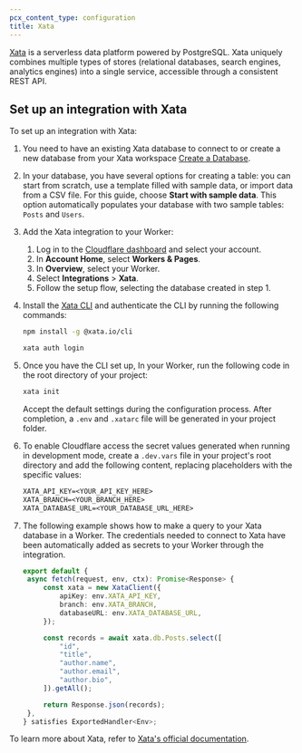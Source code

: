 ```yaml
---
pcx_content_type: configuration
title: Xata
---
```



[Xata](https://xata.io) is a serverless data platform powered by PostgreSQL. Xata uniquely combines multiple types of stores (relational databases, search engines, analytics engines) into a single service, accessible through a consistent REST API.

<Render file="database_integrations_definition" />

## Set up an integration with Xata

To set up an integration with Xata:

1. You need to have an existing Xata database to connect to or create a new database from your Xata workspace [Create a Database](https://app.xata.io/workspaces).

2. In your database, you have several options for creating a table: you can start from scratch, use a template filled with sample data, or import data from a CSV file. For this guide, choose **Start with sample data**. This option automatically populates your database with two sample tables: `Posts` and `Users`.

3. Add the Xata integration to your Worker:

   1. Log in to the [Cloudflare dashboard](https://dash.cloudflare.com) and select your account.
   2. In **Account Home**, select **Workers & Pages**.
   3. In **Overview**, select your Worker.
   4. Select **Integrations** > **Xata**.
   5. Follow the setup flow, selecting the database created in step 1.

4. Install the [Xata CLI](https://xata.io/docs/getting-started/installation) and authenticate the CLI by running the following commands:

   ```sh
   npm install -g @xata.io/cli

   xata auth login
   ```

5. Once you have the CLI set up, In your Worker, run the following code in the root directory of your project:

   ```sh
   xata init
   ```

   Accept the default settings during the configuration process. After completion, a `.env` and `.xatarc` file will be generated in your project folder.

6. To enable Cloudflare access the secret values generated when running in development mode, create a `.dev.vars` file in your project's root directory and add the following content, replacing placeholders with the specific values:

   ```txt
   XATA_API_KEY=<YOUR_API_KEY_HERE>
   XATA_BRANCH=<YOUR_BRANCH_HERE>
   XATA_DATABASE_URL=<YOUR_DATABASE_URL_HERE>
   ```

7. The following example shows how to make a query to your Xata database in a Worker. The credentials needed to connect to Xata have been automatically added as secrets to your Worker through the integration.

   ```ts
   export default {
   	async fetch(request, env, ctx): Promise<Response> {
   		const xata = new XataClient({
   			apiKey: env.XATA_API_KEY,
   			branch: env.XATA_BRANCH,
   			databaseURL: env.XATA_DATABASE_URL,
   		});

   		const records = await xata.db.Posts.select([
   			"id",
   			"title",
   			"author.name",
   			"author.email",
   			"author.bio",
   		]).getAll();

   		return Response.json(records);
   	},
   } satisfies ExportedHandler<Env>;
   ```

To learn more about Xata, refer to [Xata's official documentation](https://xata.io/docs).
